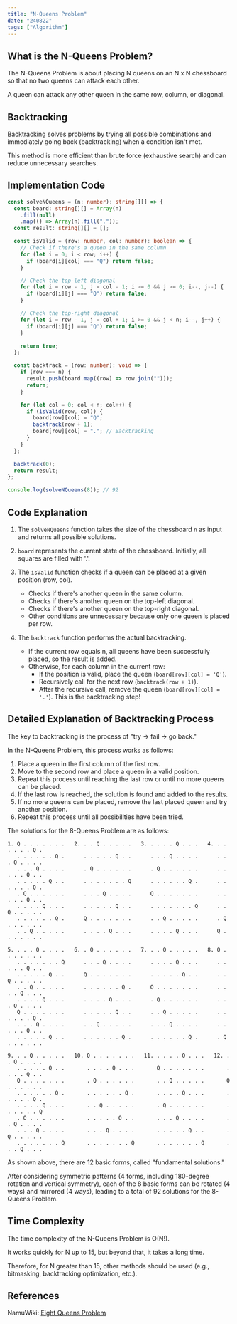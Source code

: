 ```yaml
---
title: "N-Queens Problem"
date: "240822"
tags: ["Algorithm"]
---
```


## What is the N-Queens Problem?

The N-Queens Problem is about placing N queens on an N x N chessboard so that no two queens can attack each other.

A queen can attack any other queen in the same row, column, or diagonal.

## Backtracking

Backtracking solves problems by trying all possible combinations and immediately going back (backtracking) when a condition isn't met.

This method is more efficient than brute force (exhaustive search) and can reduce unnecessary searches.

## Implementation Code

```typescript
const solveNQueens = (n: number): string[][] => {
  const board: string[][] = Array(n)
    .fill(null)
    .map(() => Array(n).fill("."));
  const result: string[][] = [];

  const isValid = (row: number, col: number): boolean => {
    // Check if there's a queen in the same column
    for (let i = 0; i < row; i++) {
      if (board[i][col] === "Q") return false;
    }

    // Check the top-left diagonal
    for (let i = row - 1, j = col - 1; i >= 0 && j >= 0; i--, j--) {
      if (board[i][j] === "Q") return false;
    }

    // Check the top-right diagonal
    for (let i = row - 1, j = col + 1; i >= 0 && j < n; i--, j++) {
      if (board[i][j] === "Q") return false;
    }

    return true;
  };

  const backtrack = (row: number): void => {
    if (row === n) {
      result.push(board.map((row) => row.join("")));
      return;
    }

    for (let col = 0; col < n; col++) {
      if (isValid(row, col)) {
        board[row][col] = "Q";
        backtrack(row + 1);
        board[row][col] = "."; // Backtracking
      }
    }
  };

  backtrack(0);
  return result;
};

console.log(solveNQueens(8)); // 92
```

## Code Explanation

1. The `solveNQueens` function takes the size of the chessboard `n` as input and returns all possible solutions.

2. `board` represents the current state of the chessboard. Initially, all squares are filled with '.'.

3. The `isValid` function checks if a queen can be placed at a given position (row, col).

   - Checks if there's another queen in the same column.
   - Checks if there's another queen on the top-left diagonal.
   - Checks if there's another queen on the top-right diagonal.
   - Other conditions are unnecessary because only one queen is placed per row.

4. The `backtrack` function performs the actual backtracking.
   - If the current row equals n, all queens have been successfully placed, so the result is added.
   - Otherwise, for each column in the current row:
     - If the position is valid, place the queen (`board[row][col] = 'Q'`).
     - Recursively call for the next row (`backtrack(row + 1)`).
     - After the recursive call, remove the queen (`board[row][col] = '.'`). This is the backtracking step!

## Detailed Explanation of Backtracking Process

The key to backtracking is the process of "try → fail → go back."

In the N-Queens Problem, this process works as follows:

1. Place a queen in the first column of the first row.
2. Move to the second row and place a queen in a valid position.
3. Repeat this process until reaching the last row or until no more queens can be placed.
4. If the last row is reached, the solution is found and added to the results.
5. If no more queens can be placed, remove the last placed queen and try another position.
6. Repeat this process until all possibilities have been tried.

The solutions for the 8-Queens Problem are as follows:

```
1. Q . . . . . . .   2. . . Q . . . . .   3. . . . . Q . . .   4. . . . . . . Q .
   . . . . . . Q .      . . . . . Q . .      . . . Q . . . .      . . . Q . . . .
   . . . Q . . . .      . Q . . . . . .      . Q . . . . . .      . . . . . Q . .
   . . . . . Q . .      . . . . . . . Q      . . . . . . Q .      . . . . . . Q .
   . Q . . . . . .      . . . Q . . . .      Q . . . . . . .      . . . . . Q . .
   . . . . Q . . .      . . . . . Q . .      . . . . . . . Q      . . Q . . . . .
   . . . . . . Q .      Q . . . . . . .      . . Q . . . . .      . Q . . . . . .
   . . Q . . . . .      . . . . Q . . .      . . . . Q . . .      Q . . . . . . .

5. . . . Q . . . .   6. . Q . . . . . .   7. . . Q . . . . .   8. Q . . . . . . .
   . . . . . . . Q      . . . Q . . . .      . . . . Q . . .      . . . . . Q . .
   . . . . . Q . .      Q . . . . . . .      . . . . . Q . .      . . Q . . . . .
   . . Q . . . . .      . . . . . . Q .      Q . . . . . . .      . . . . Q . . .
   . . . . Q . . .      . . . . Q . . .      . Q . . . . . .      . . . Q . . . .
   Q . . . . . . .      . . . . . Q . .      . . Q . . . . .      . . . . . . Q .
   . . . Q . . . .      . . Q . . . . .      . . . Q . . . .      . . . . . Q . .
   . . . . . Q . .      . . . . . . Q .      . . . . . . Q .      . Q . . . . . .

9. . . Q . . . . .   10. Q . . . . . . .   11. . . . . Q . . .   12. . . Q . . . .
   . . . . . Q . .       . . . . Q . . .       Q . . . . . . .       . . . . Q . .
   Q . . . . . . .       . Q . . . . . .       . . Q . . . . .       Q . . . . . .
   . . . . . . Q .       . . . . . . Q .       . . . . Q . . .       . . . . . Q .
   . . . . Q . . .       . . Q . . . . .       . Q . . . . . .       . . . . . . Q
   . Q . . . . . .       . . . . . Q . .       . . . Q . . . .       . . Q . . . .
   . . . Q . . . .       . . . Q . . . .       . . . . . Q . .       . Q . . . . .
   . . . . . . . Q       . . . . . . . Q       . . . . . . . Q       . . . Q . . .
```

As shown above, there are 12 basic forms, called "fundamental solutions."

After considering symmetric patterns (4 forms, including 180-degree rotation and vertical symmetry), each of the 8 basic forms can be rotated (4 ways) and mirrored (4 ways), leading to a total of 92 solutions for the 8-Queens Problem.

## Time Complexity

The time complexity of the N-Queens Problem is O(N!).

It works quickly for N up to 15, but beyond that, it takes a long time.

Therefore, for N greater than 15, other methods should be used (e.g., bitmasking, backtracking optimization, etc.).

## References

NamuWiki: [Eight Queens Problem](https://namu.wiki/w/%EC%97%AC%EB%8D%9F%20%ED%80%B8%20%EB%AC%B8%EC%A0%9C)
